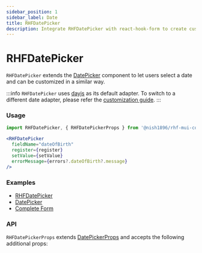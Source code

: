 ```yaml
---
sidebar_position: 1
sidebar_label: Date
title: RHFDatePicker
description: Integrate RHFDatePicker with react-hook-form to create customizable date-picking inputs. Supports flexible props for enhanced form functionality. Explore examples and API details for seamless integration.
---
```



# RHFDatePicker

`RHFDatePicker` extends the [DatePicker](https://mui.com/x/react-date-pickers/date-picker/)
component to let users select a date and can be customized in a similar way.

:::info
`RHFDatePicker` uses [dayjs](https://day.js.org/) as its default adapter. 
To switch to a different date adapter, please refer 
the [customization guide](../../customization).
:::

### Usage

```js
import RHFDatePicker, { RHFDatePickerProps } from '@nish1896/rhf-mui-components/mui-pickers/date';
```

```jsx
<RHFDatePicker
  fieldName="dateOfBirth"
  register={register}
  setValue={setValue}
  errorMessage={errors?.dateOfBirth?.message}
/>
```

### Examples
- [RHFDatePicker](https://rhf-mui-components-examples.netlify.app/date-time-pickers)
- [DatePicker](https://mui.com/x/react-date-pickers/date-picker/)
- [Complete Form](https://rhf-mui-components-examples.netlify.app/complete-form)

### API
`RHFDatePickerProps` extends [DatePickerProps](https://mui.com/x/api/date-pickers/date-picker/) 
and accepts the following additional props:

<RHFDatePickerPropsTable />
